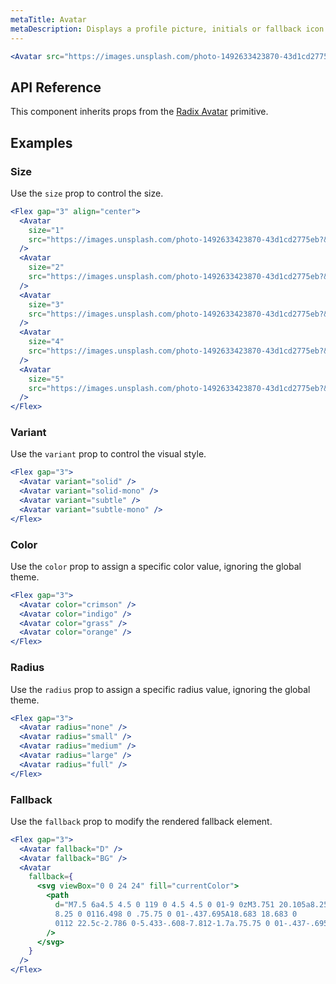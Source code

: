 ```yaml
---
metaTitle: Avatar
metaDescription: Displays a profile picture, initials or fallback icon.
---
```


```jsx live=true
<Avatar src="https://images.unsplash.com/photo-1492633423870-43d1cd2775eb?&w=128&h=128&dpr=2&q=80" />
```

## API Reference

This component inherits props from the [Radix Avatar](/docs/primitives/components/avatar) primitive.

<ThemesPropsTable name="avatar" />

## Examples

### Size

Use the `size` prop to control the size.

```jsx live=true
<Flex gap="3" align="center">
  <Avatar
    size="1"
    src="https://images.unsplash.com/photo-1492633423870-43d1cd2775eb?&w=128&h=128&dpr=2&q=80"
  />
  <Avatar
    size="2"
    src="https://images.unsplash.com/photo-1492633423870-43d1cd2775eb?&w=128&h=128&dpr=2&q=80"
  />
  <Avatar
    size="3"
    src="https://images.unsplash.com/photo-1492633423870-43d1cd2775eb?&w=128&h=128&dpr=2&q=80"
  />
  <Avatar
    size="4"
    src="https://images.unsplash.com/photo-1492633423870-43d1cd2775eb?&w=128&h=128&dpr=2&q=80"
  />
  <Avatar
    size="5"
    src="https://images.unsplash.com/photo-1492633423870-43d1cd2775eb?&w=128&h=128&dpr=2&q=80"
  />
</Flex>
```

### Variant

Use the `variant` prop to control the visual style.

```jsx live=true
<Flex gap="3">
  <Avatar variant="solid" />
  <Avatar variant="solid-mono" />
  <Avatar variant="subtle" />
  <Avatar variant="subtle-mono" />
</Flex>
```

### Color

Use the `color` prop to assign a specific color value, ignoring the global theme.

```jsx live=true
<Flex gap="3">
  <Avatar color="crimson" />
  <Avatar color="indigo" />
  <Avatar color="grass" />
  <Avatar color="orange" />
</Flex>
```

### Radius

Use the `radius` prop to assign a specific radius value, ignoring the global theme.

```jsx live=true
<Flex gap="3">
  <Avatar radius="none" />
  <Avatar radius="small" />
  <Avatar radius="medium" />
  <Avatar radius="large" />
  <Avatar radius="full" />
</Flex>
```

### Fallback

Use the `fallback` prop to modify the rendered fallback element.

```jsx live=true
<Flex gap="3">
  <Avatar fallback="D" />
  <Avatar fallback="BG" />
  <Avatar
    fallback={
      <svg viewBox="0 0 24 24" fill="currentColor">
        <path
          d="M7.5 6a4.5 4.5 0 119 0 4.5 4.5 0 01-9 0zM3.751 20.105a8.25
          8.25 0 0116.498 0 .75.75 0 01-.437.695A18.683 18.683 0
          0112 22.5c-2.786 0-5.433-.608-7.812-1.7a.75.75 0 01-.437-.695z"
        />
      </svg>
    }
  />
</Flex>
```
